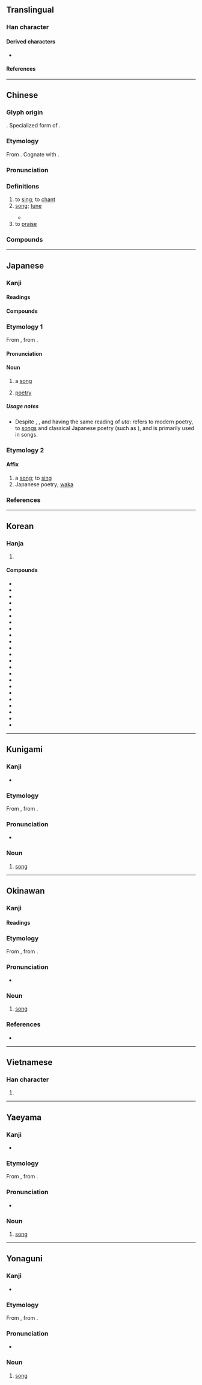 {{also|欨}}
{{character info/new}}
==Translingual==
{{stroke order|strokes=14}}

===Han character===
{{Han char|rn=76|rad=欠|as=10|sn=14|four=17682|canj=MRNO,XMRNO|ids=⿰哥欠}}

====Derived characters====
* {{l|mul|[[𫉸]]}}

====References====
{{Han ref|kx=0571.070|dkj=16167|dj=0959.060|hdz=32147.120|uh=6B4C}}

----

==Chinese==
{{zh-forms|alt=謌,哥,𡃭,𣤑,𣤒}}

===Glyph origin===
{{Han etym}}
{{Han compound|哥|欠|t2=blow|ls=psc|c1=p|c2=s}}. Specialized form of {{och-l|哥|to sing}}.

===Etymology===
From {{inh|zh|sit-pro|*gaːr ~ ga|*gaːr ~ *ga|to dance; to sing; to leap; to stride}}. Cognate with {{cog|my|က||to dance}}.

===Pronunciation===
{{zh-pron
|m=gē,er=y
|m-s=go1
|c=go1
|c-t=go4,go1
|g=go1
|h=pfs=kô;gd=go1
|j=ge1
|mb=gó̤
|md=gŏ̤
|mn=koa/ko/qz:ko͘
|mn_note=koa - vernacular; ko, ko͘ - literary
|mn-t=gua1/go1
|mn-t_note=gua1 - vernacular; go1 - literary
|w=1ku
|x=go1
|ma=Zh-ge.ogg
|mc=y
|oc=y
|cat=v,n
}}

===Definitions===
{{zh-hanzi}}

# to [[sing]]; to [[chant]]
# [[song]]; [[tune]] {{zh-mw|首|支|c:隻|h,mn:條|mn:塊|闋}}
#: {{zh-x|歌曲{qǔ}|song}}
#* {{zh-x|跛：^這{Chit} 條{tiâu} 歌 真 有{ū} 意思。|Cripple: This '''song''' is really interesting.|ref=[http://ip194097.ntcu.edu.tw/nmtl/dadwt/thak.asp?id=1470 Chiok Sèng-tàn Ke̍k_01 祝聖誕劇_01], Peh-oe-ji Tai-gu-bun bang-cham 白話字台語文網站 written Taiwanese Southern-Min|MN}}
# to [[praise]]

===Compounds===
{{zh-der|且歌且舞|主歌|副歌|歌手|兒歌|民歌|山歌|正歌|雅歌|主打歌|九歌|五子之歌|伯歌季舞|但歌|俚歌|倚歌|凱歌|前歌後舞|北歌|口水歌|可歌可泣|和歌|咳歌打戰|哀歌|唱歌|商歌|喜歌劇|嘯歌|嘲歌|四面楚歌|國歌|國際歌|垓下歌|大唐之歌|大歌劇|大風歌|太平歌詞|夷歌|好了歌|妙舞清歌|子夜歌|宴歌|對歌|對酒當歌|小歌劇|屠牛朝歌|巷歌|帳中歌|引吭高歌|弦歌|弦歌不輟|徒歌|念歌|悲歌|悲歌慷慨|悼歌|情歌|愷歌|慷慨悲歌|戀歌|戰歌|戹屯歌|扊扅歌|手語歌|打呆歌|打孩歌|打歌|打頦歌|抗戰歌曲|挽歌|挽歌郎|捉搦歌|採茶歌|接輿歌鳳|搖囝仔歌|搖籃歌|擊壤歌|放歌|敕勒歌|易水歌|晨歌|朝歌|朝歌夜絃|朝歌暮樂|朝歌暮絃|朝歌鼓刀|村歌|校園民歌|校歌|桃葉歌|棹歌|楚歌|榜歌|樂歌|樵歌|櫂歌|歌五褲|歌仔戲|歌伎|歌劇|歌劇院|歌功頌德|歌友會|歌吟|歌吹|歌唱|歌喉|歌壇|歌女|歌妓|歌姬|歌廳|歌德|歌扇|歌星|歌曲|歌板|歌樂|歌樓舞館|歌筵|歌聲|歌聲繞梁|歌臺舞榭|歌舞|歌舞伎|歌舞作樂|歌舞劇|歌舞團|歌舞場|歌舞昇平|歌舞片|歌行|歌訣|歌詞|歌詠|歌誦|歌調|歌謠|歌譜|歌迷|歌郎|歌鐘|歌音|歌頌|歌頭|歌風臺|歌鶯舞燕|正氣歌|武城弦歌|民歌五褲|民謠歌手|民謠歌曲|民間歌舞|流行歌曲|浩歌|清歌|清歌妙舞|漁歌|燒餅歌|燕歌行|牛角之歌|牧歌|牽亡歌|狂歌|獨弦哀歌|玉帛笙歌|琴歌|畢業歌|白紵歌|白雪歌|相和歌|秧歌|秧歌劇|竹板歌|笙歌|笙歌匝地|笙歌鼎沸|絃歌|羅蘭之歌|老歌|聖歌|聾者之歌|胡歌野調|能歌擅舞|舞榭歌樓|舞榭歌臺|舞燕歌鶯|舞衫歌扇|舞鸞歌鳳|船歌|菱歌|藏矇歌兒|藝術歌曲|虞歌決別|行歌|褒歌|襦褲歌|西陵歌舞|詩歌|詩詞歌賦|謳歌|讚美歌|豔歌|踏歌|蹈歌|軍歌|載歌且舞|載歌載舞|輓歌|輕歌劇|輕歌慢舞|輕歌曼舞|農歌|郊廟歌辭|鄉歌|酣歌|酣歌恆舞|醉舞狂歌|錦歌|鐃歌|長恨歌|長歌|長歌當哭|霸王悲歌|靈歌|頌歌|飛歌|饒舌歌曲|驪歌|高歌|高歌猛進|鬻歌|鶯歌|鶯歌燕舞|麥秀歌|黑人靈歌|點歌|鼓盆歌|鼓盆而歌|龍歌節|龍舟歌|組歌}}

{{zh-cat|Beginning|Music}}

----

==Japanese==

===Kanji===
{{ja-kanji|grade=2|rs=欠10}}

====Readings====
{{ja-readings
|goon=か
|kanon=か
|kun=うた-う<うた-ふ, うた-
}}

====Compounds====
{{col5|ja|{{ja-r|雅歌|がか|[[elegant]] [[song]]}}, {{ja-r|雅歌|^がか|[[Song of Songs]]}}
|{{ja-r|歌曲|かきょく}}
|{{ja-r|歌劇|かげき}}
|{{ja-r|歌詞|かし}}
|{{ja-r|歌手|かしゅ}}
|{{ja-r|歌集|かしゅう}}
|{{ja-r|歌唱|かしょう}}
|{{ja-r|歌舞伎|かぶき}}: [[kabuki]]
|{{ja-r|歌謡|かよう}}
|{{ja-r|歌会|うたかい}}
|{{ja-r|歌枕|うたまくら}}
|{{ja-r|詩歌|しいか}}
|{{ja-r|賛歌|さんか}}, {{ja-r|讃歌|さんか}}
|{{ja-r|賛美歌|さんびか}}
}}

===Etymology 1===
{{wikipedia|lang=ja}}
{{ja-kanjitab|うた|yomi=k|alt=唄,詩,謳}}
From {{inh|ja|ojp|-|sort=うた}}, from {{inh|ja|jpx-pro|*Uta|sort=うた}}.

====Pronunciation====
{{ja-pron|yomi=k|うた|acc=2|acc_ref=DJR,NHK,SMK2}}

====Noun====
{{ja-noun|うた}}

# {{lb|ja|music|sort=うた}} a [[song]]
#: {{ja-usex|氷と炎の'''歌'''|^こおり と ^ほのお の '''^うた'''|{{w|A Song of Ice and Fire|A '''Song''' of Ice and Fire}}}}
# {{lb|ja|poetry|sort=うた}} [[poetry]]

=====Usage notes=====
* Despite {{ja-l|歌}}, {{ja-l|唄}}, and {{ja-l||詩}} having the same ''{{ll|ja|訓読み|kun-yomi}}'' reading of ''uta'': {{ja-l||詩}} refers to modern poetry, {{ja-l||歌}} to [[songs]] and classical Japanese poetry (such as ''{{ll|ja|短歌|tanka}}''), and {{ja-l||唄}} is primarily used in ''{{ll|ja|三味線|shamisen}}'' songs.

===Etymology 2===
{{ja-kanjitab|か|yomi=o}}

====Affix====
{{ja-pos|affix|か}}

# a [[song]]; to [[sing]]
# Japanese poetry; [[waka]]

===References===
<references/>

{{c|ja|Artistic works|sort=うた}}

----

==Korean==

===Hanja===
{{ko-hanja|노래|가}}

# {{hanja form of|가|to [[sing]], [[song]]}}

====Compounds====
{{der-top3|Compounds}}
* {{ko-l|가창|歌唱}}
* {{ko-l|가수|歌手}}
* {{ko-l|가사|歌詞}}
* {{ko-l|가성|歌聲}}
* {{ko-l|가요|歌謠}}
* {{ko-l|가악|歌樂}}
* {{ko-l|가천|歌天}}
* {{ko-l|가취|歌吹}}
* {{ko-l|가패|歌唄 }}
* {{ko-l|가희|歌姬}}
* {{ko-l|가인|歌人}}
* {{ko-l|가비|歌婢}}
* {{ko-l|가단|歌壇}}
* {{ko-l|가극|歌劇}}
* {{ko-l|가객|歌客}}
* {{ko-l|가격|歌格}}
* {{ko-l|가경|歌磬}}
* {{ko-l|가곡|歌曲}}
* {{ko-l|가벽|歌癖}}
* {{ko-l|가의|歌意}}
* {{ko-l|가재|歌才}}
* {{ko-l|가관|歌管}}
* {{ko-l|가무|歌舞}}

{{der-bottom}}

----

==Kunigami==

===Kanji===
{{head|xug|Han character}}

* {{ja-readings|kun=[[ふた゚ー]] (futā)}}

===Etymology===
From {{inh|xug|jpx-ryu-pro|*Uta|sort=ふた゚あ}}, from {{inh|xug|jpx-pro|*Uta|sort=ふた゚あ}}.

===Pronunciation===
* {{IPA|xug|/ɸutˀaː/|sort=ふた゚あ}}

===Noun===
{{head|xug|noun|hiragana|ふた゚ー|romaji|futā|sort=ふた゚あ}}

# [[song]]

{{c|xug|Music|sort=ふた゚あ}}

----

==Okinawan==

===Kanji===
{{ryu-kanji}}

====Readings====
{{ryu-readings
|kun=うた-
}}

===Etymology===
{{ryu-kanjitab|うた|yomi=k}}
From {{inh|ryu|jpx-ryu-pro|*Uta|sort=うた}}, from {{inh|ryu|jpx-pro|*Uta|sort=うた}}.

===Pronunciation===
* {{IPA|ryu|/ʔuta/|sort=うた}}

===Noun===
{{ryu-noun|うた}}

# [[song]]

===References===
* {{R:Shuri-Naha Dialect Dictionary|ウタ|SN03391}}

{{c|ryu|Music|sort=うた}}

----

==Vietnamese==

===Han character===
{{vi-hantu|[[ca]], [[cà]], [[cao]]|rs=欠10}}

# {{rfdef|vi|sort=欠10}}

----

==Yaeyama==

===Kanji===
{{head|rys|Han character}}

* {{ja-readings|kun=[[うた]] (uta)}}

===Etymology===
From {{inh|rys|jpx-ryu-pro|*Uta|sort=うた}}, from {{inh|rys|jpx-pro|*Uta|sort=うた}}.

===Pronunciation===
* {{IPA|rys|/ʔuta/|sort=うた}}

===Noun===
{{head|rys|noun|hiragana|うた|romaji|uta|sort=うた}}

# [[song]]

{{c|rys|Music|sort=うた}}

----

==Yonaguni==

===Kanji===
{{head|yoi|Han character}}

* {{ja-readings|kun=[[うた]] (uta)}}

===Etymology===
From {{inh|yoi|jpx-ryu-pro|*Uta|sort=うた}}, from {{inh|yoi|jpx-pro|*Uta|sort=うた}}.

===Pronunciation===
* {{IPA|yoi|/uta/|sort=うた}}

===Noun===
{{head|yoi|noun|hiragana|うた|romaji|uta|sort=うた}}

# [[song]]

{{c|yoi|Music|sort=うた}}